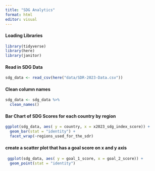```yaml
---
title: "SDG Analytics"
format: html
editor: visual
---
```


#### Loading Libraries

```r
library(tidyverse)
library(here)
library(janitor)

```

#### Read in SDG Data

```r
sdg_data <- read_csv(here("data/SDR-2023-Data.csv"))
```

#### Clean column names

```r
sdg_data <- sdg_data %>%
  clean_names()
```

#### Bar Chart of SDG Scores for each country by region

```r
ggplot(sdg_data, aes( y = country, x = x2023_sdg_index_score)) +
  geom_bar(stat = "identity") + 
  facet_wrap(~regions_used_for_the_sdr)
```

#### create a scatter plot that has a goal score on x and y axis

#### 

```r
 ggplot(sdg_data, aes( y = goal_1_score, x = goal_2_score)) +
  geom_point(stat = "identity")
```
